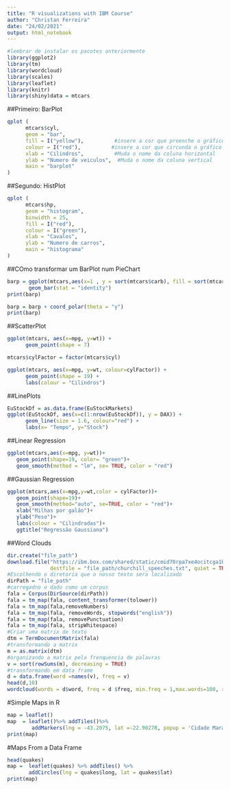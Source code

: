 ---
title: "R visualizations with IBM Course"
author: "Christan Ferreira"
date: "24/02/2021"
output: html_notebook
---

```{r}
#lembrar de instalar os pacotes anteriormente
library(ggplot2)
library(tm)
library(wordcloud)
library(scales)
library(leaflet)
library(knitr)
library(shiny)data = mtcars

```
##Primeiro: BarPlot
```{r}
qplot (
      mtcars$cyl,
      geom = "bar",
      fill = I("yellow"),          #insere a cor que preenche o gráfico
      colour = I("red"),          #insere a cor que circunda o gráfico
      xlab = "Cilindros",          #Muda o nome da coluna horizontal
      ylab = "Numero de veiculos",  #Muda o nome da coluna vertical
      main = "barplot"
)
```
##Segundo: HistPlot 
```{r}
qplot (
      mtcars$hp,
      geom = "histogram",
      binwidth = 25,
      fill = I("red"),
      colour = I("green"),
      xlab = "Cavalos",
      ylab = "Numero de carros",
      main = "histograma"
)
```
##COmo transformar um BarPlot num PieChart
```{r}
barp = ggplot(mtcars,aes(x=1 , y = sort(mtcars$carb), fill = sort(mtcars$carb))) +
       geom_bar(stat = "identity")
print(barp)

barp = barp + coord_polar(theta = "y")
print(barp)
```
##ScatterPlot
```{r}
ggplot(mtcars, aes(x=mpg, y=wt)) +
      geom_point(shape = 7)

mtcars$cylFactor = factor(mtcars$cyl)

ggplot(mtcars, aes(x=mpg, y=wt, colour=cylFactor)) +
      geom_point(shape = 19) +
      labs(colour = "Cilindros")
```
##LinePlots
```{r}
EuStockDf = as.data.frame(EuStockMarkets)
ggplot(EuStockDf, aes(x=c(1:nrow(EuStockDf)), y = DAX)) +
      geom_line(size = 1.6, colour="red") +
      labs(x= "Tempo", y="Stock")
```

##Linear Regression
```{r}
ggplot(mtcars,aes(x=mpg, y=wt))+
   geom_point(shape=19, color= "green")+
   geom_smooth(method = "lm", se= TRUE, color = "red")
```

##Gaussian Regression
```{r}
ggplot(mtcars,aes(x=mpg,y=wt,color = cylFactor))+
   geom_point(shape=19)+
   geom_smooth(method="auto", se=TRUE, color = "red")+
   xlab("Milhas por galão")+
   ylab("Peso")+
   labs(colour = "Cilindradas")+
   ggtitle("Regressão Gaussiana")
```

##Word Clouds
```{r}
dir.create("file_path")
download.file("https://ibm.box.com/shared/static/cmid70rpa7xe4ocitcga1bve7r0kqnia.txt",
              destfile = "file_path/churchill_speeches.txt", quiet = TRUE)
#Escolhendo o diretoria que o nosso texto sera localizado
dirPath = "file_path"
#carregadno o dado como um corpus
fala = Corpus(DirSource(dirPath))
fala = tm_map(fala, content_transformer(tolower))
fala = tm_map(fala,removeNumbers)
fala = tm_map(fala, removeWords, stopwords("english"))
fala = tm_map(fala, removePunctuation)
fala = tm_map(fala, stripWhitespace)
#Criar uma matrix de texto
dtm = TermDocumentMatrix(fala)
#transformando a matrix
m = as.matrix(dtm)
#organizando a matrix pela frenquencia de palavras
v = sort(rowSums(m), decreasing = TRUE)
#transformando em data frame
d = data.frame(word =names(v), freq = v)
head(d,10)
wordcloud(words = d$word, freq = d $freq, min.freq = 1,max.words=100, random.order=FALSE, rot.per=0.35,            colors=brewer.pal(8, "Dark2"))

```
#Simple Maps in R
```{r}
map = leaflet()
map  = leaflet()%>% addTiles()%>%
        addMarkers(lng = -43.2075, lat =-22.90278, popup = 'Cidade Maravilhosa' )
print(map)
```
#Maps From a Data Frame
```{r}
head(quakes)
map =  leaflet(quakes) %>% addTiles() %>%
       addCircles(lng = quakes$long, lat = quakes$lat)
print(map)
```



